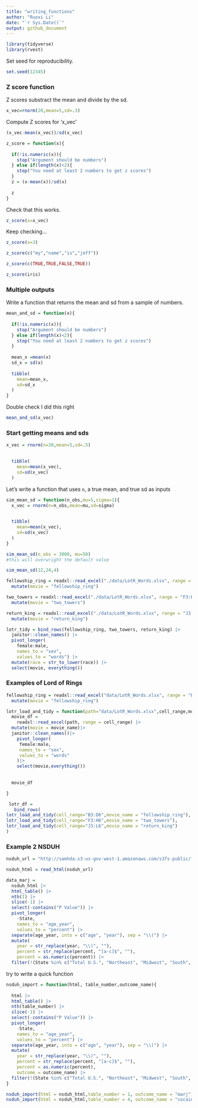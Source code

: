 ```yaml
---
title: "writing_functions"
author: "Ruoxi Li"
date: "`r Sys.Date()`"
output: github_document
---
```


```r
library(tidyverse)
library(rvest)
```

Set seed for reproducibility.

```r
set.seed(12345)
```

### Z score function

Z scores substract the mean and divide by the sd.

```r
x_vec=rnorm(20,mean=5,sd=.3)

```

Compute Z scores for 'x_vec'

```r
(x_vec-mean(x_vec))/sd(x_vec)
```

```r
z_score = function(x){
  
  if(!is.numeric(x)){
    stop("Argument should be numbers")
  } else if(length(x)<2){
    stop("You need at least 2 numbers to get z scores")
  }
  z = (x-mean(x))/sd(x)
  
  z
}
```

Check that this works.

```r
z_score(x=x_vec)
```

Keep checking...
```r
z_score(x=3)

z_score(c("my","name","is","jeff"))

z_score(c(TRUE,TRUE,FALSE,TRUE))

z_score(iris)
```


### Multiple outputs

Write a function that returns the mean and sd from a sample of numbers.
```r
mean_and_sd = function(x){
  
  if(!is.numeric(x)){
    stop("Argument should be numbers")
  } else if(length(x)<2){
    stop("You need at least 2 numbers to get z scores")
  }
  
  mean_x =mean(x)
  sd_x = sd(x)
  
  tibble(
    mean=mean_x,
    sd=sd_x
  )
}
```

Double check I did this right

```r
mean_and_sd(x_vec)
```  

###  Start getting means and sds

```r

x_vec = rnorm(n=30,mean=5,sd=.5)

 
  tibble(
    mean=mean(x_vec),
    sd=sd(x_vec)
  )
```

Let's write a function that uses `n`, a true mean, and true sd as inputs

```r
sim_mean_sd = function(n_obs,mu=5,sigma=1){
  x_vec = rnorm(n=n_obs,mean=mu,sd=sigma)

 
  tibble(
    mean=mean(x_vec),
    sd=sd(x_vec)
  )
}

sim_mean_sd(n_obs = 3000, mu=50)
#this will overwright the default value

sim_mean_sd(12,24,4)
```

```r
fellowship_ring = readxl::read_excel("./data/LotR_Words.xlsx", range = "B3:D6") |>
  mutate(movie = "fellowship_ring")

two_towers = readxl::read_excel("./data/LotR_Words.xlsx", range = "F3:H6") |>
  mutate(movie = "two_towers")

return_king = readxl::read_excel("./data/LotR_Words.xlsx", range = "J3:L6") |>
  mutate(movie = "return_king")

lotr_tidy = bind_rows(fellowship_ring, two_towers, return_king) |>
  janitor::clean_names() |>
  pivot_longer(
    female:male,
    names_to = "sex",
    values_to = "words") |> 
  mutate(race = str_to_lower(race)) |> 
  select(movie, everything()) 
```

### Examples of Lord of Rings

```r
fellowship_ring = readxl::read_excel("data/LotR_Words.xlsx", range = "B3:D6") |>
  mutate(movie = "fellowship_ring")

lotr_load_and_tidy = function(path="data/LotR_Words.xlsx",cell_range,movie_name){
  movie_df =
    readxl::read_excel(path, range = cell_range) |>
  mutate(movie = movie_name)|>
  janitor::clean_names()|>
    pivot_longer(
     female:male,
     names_to = "sex",
     values_to = "words"
    )|>
    select(movie,everything())
  
  
  movie_df

}

 lotr_df =
   bind_rows(
lotr_load_and_tidy(cell_range="B3:D6",movie_name = "fellowship_ring"),
lotr_load_and_tidy(cell_range="F3:H6",movie_name = "two_towers"),
lotr_load_and_tidy(cell_range="J3:L6",movie_name = "return_king")
)
```

### Example 2 NSDUH

```r
nsduh_url = "http://samhda.s3-us-gov-west-1.amazonaws.com/s3fs-public/field-uploads/2k15StateFiles/NSDUHsaeShortTermCHG2015.htm"

nsduh_html = read_html(nsduh_url)

data_marj = 
  nsduh_html |> 
  html_table() |> 
  nth(1) |>
  slice(-1) |> 
  select(-contains("P Value")) |>
  pivot_longer(
    -State,
    names_to = "age_year", 
    values_to = "percent") |>
  separate(age_year, into = c("age", "year"), sep = "\\(") |>
  mutate(
    year = str_replace(year, "\\)", ""),
    percent = str_replace(percent, "[a-c]$", ""),
    percent = as.numeric(percent)) |>
  filter(!(State %in% c("Total U.S.", "Northeast", "Midwest", "South", "West")))
```

try to write a quick function

```r
nsduh_import = function(html, table_number,outcome_name){
 
  html |> 
  html_table() |> 
  nth(table_number) |>
  slice(-1) |> 
  select(-contains("P Value")) |>
  pivot_longer(
    -State,
    names_to = "age_year", 
    values_to = "percent") |>
  separate(age_year, into = c("age", "year"), sep = "\\(") |>
  mutate(
    year = str_replace(year, "\\)", ""),
    percent = str_replace(percent, "[a-c]$", ""),
    percent = as.numeric(percent),
    outcome = outcome_name) |>
  filter(!(State %in% c("Total U.S.", "Northeast", "Midwest", "South", "West")))
}

nsduh_import(html = nsduh_html,table_number = 1, outcome_name = "marj")
nsduh_import(html = nsduh_html,table_number = 4, outcome_name = "cocaine")
```